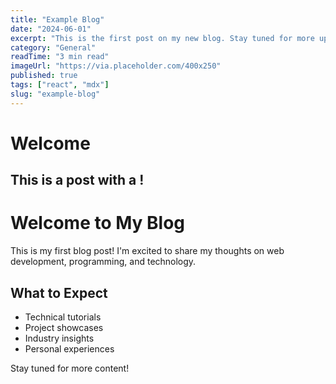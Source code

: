 ```yaml
---
title: "Example Blog"
date: "2024-06-01"
excerpt: "This is the first post on my new blog. Stay tuned for more updates and exciting content!"
category: "General"
readTime: "3 min read"
imageUrl: "https://via.placeholder.com/400x250"
published: true
tags: ["react", "mdx"]
slug: "example-blog"
---
```


# Welcome

This is a post with a <CustomComponent />!
---

# Welcome to My Blog

This is my first blog post! I'm excited to share my thoughts on web development, programming, and technology.

## What to Expect

- Technical tutorials
- Project showcases
- Industry insights
- Personal experiences

Stay tuned for more content!